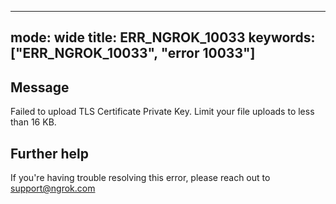 
---
mode: wide
title: ERR_NGROK_10033
keywords: ["ERR_NGROK_10033", "error 10033"]
---

## Message
Failed to upload TLS Certificate Private Key. Limit your file uploads to less than 16 KB.




## Further help
If you're having trouble resolving this error, please reach out to [support@ngrok.com](mailto:support@ngrok.com?subject=Help%20with%20ERR_NGROK_10033)

